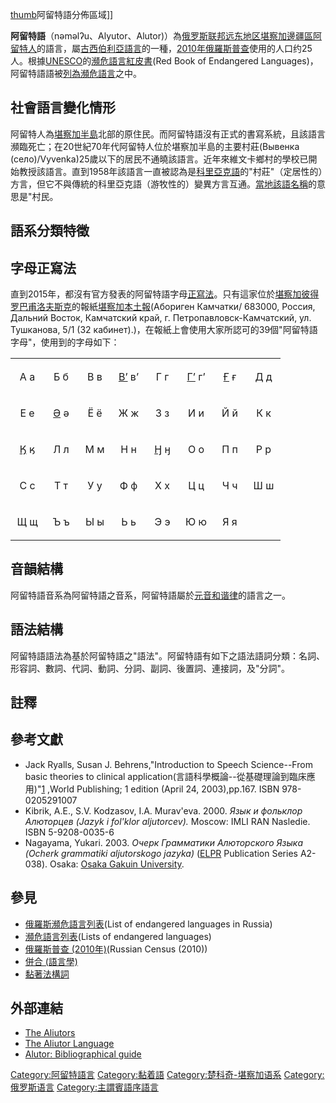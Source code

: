 {{Infobox language
|name=阿留特語
|nativename={{IPA|nəməlʔu}}
|states=[[俄羅斯|俄羅斯]]
|region=[[堪察加半島|堪察加半島]]
|ethnicity=2,000人[[阿留特人|阿留特人]] (1997年)<ref name=e17/>
|speakers=25人
|date=2010年 [[俄羅斯普查_(2010年)|普查]]
|ref=e17
|familycolor=古西伯利亞語言
|fam1=[[楚科奇－堪察加语系|楚科奇－堪察加语系]]
|fam2=[[楚科奇語系|楚科奇語系]]
|dia1=阿留特語
|dia2=帕拉納科里亞克語
|iso3=alr
|glotto=alut1245
|glottorefname=Alutor
|notice=IPA
|vitality=c
}}
[[file:RussiaKoryakia2007-01.png|thumb]]阿留特語分佈區域]]

'''阿留特語'''（nəməlʔu、Alyutor、Alutor)）為[[俄罗斯|俄罗斯联邦]][[俄罗斯远东地区|远东地区]][[堪察加邊疆區|堪察加邊疆區]][[阿留特人|阿留特人]]的語言，屬[[古西伯利亞語言|古西伯利亞語言]]的一種，[[俄羅斯普查_(2010年)|2010年俄羅斯普查]]使用的人口约25人。根據[[UNESCO|UNESCO]]的[[瀕危語言紅皮書|瀕危語言紅皮書]](Red Book of Endangered Languages)，阿留特語語被[[瀕危語言列表|列為]][[瀕危語言|瀕危語言]]之中。

==社會語言變化情形==
阿留特人為[[堪察加半島|堪察加半島]]北部的原住民。而阿留特語沒有正式的書寫系統，且該語言瀕臨死亡；在20世紀70年代阿留特人位於堪察加半島的主要村莊{{link-ru|維文卡|Вывенка (село)}}(Вывенка (село)/Vyvenka)25歲以下的居民不通曉該語言。近年來維文卡鄉村的學校已開始教授該語言。直到1958年該語言一直被認為是[[科里亞克語|科里亞克語]]的"村莊"（定居性的）方言，但它不與傳統的科里亞克語（游牧性的）變異方言互通。[[當地地名與外來地名|當地該語名稱]]{{IPA|[ˈnəməlʔən]}}的意思是"村民。

==語系分類特徵==<!--
В чукотско-камчатских языках различают чукотско-корякскую ветвь (все языковые разновидности, кроме ительменского языка) и [[ительменские_языки|ительменскую ветвь]]. К чукотско-корякской ветви относятся [[чукотский_язык|чукотский язык]], представленный рядом близких диалектов, и несколько «языков-диалектов», прежде объединяемых под названием «[[корякский_язык|корякский язык]]». Корякские языки-диалекты делятся на диалекты '''кочевых''' (в смысле исторического происхождения) коряков (''чавчувенов'', от корякского ''cawcəw'' 'богатый оленями') и диалекты (полу)'''оседлых''' коряков (''нымыланов'', от корякского ''nəməlʔən'' 'поселянин'). Такое традиционное деление согласуется с данными сравнительно-исторических исследований, согласно которым все ''чукотско-корякские языки'' можно разделить на три группы:
# r-диалекты (чукотский язык);
# j-диалекты (диалекты кочевых коряков — чавчувенский, апукинский, паренский, каменский, итканский, [[керекский_язык|керекский]]);
# t-диалекты (диалекты оседлых коряков — собственно алюторский, паланский, карагинский).

До 1958 г. алюторский считался диалектом [[Корякский_язык|корякского]], пока П. Я. Скорик не предложил выделить его в качестве отдельного языка. На то есть причины — понимание между носителями алюторского и корякского языков значительно затруднено, а порой и невозможно.
-->
==字母正寫法==
直到2015年，都沒有官方發表的阿留特語字母[[正寫法|正寫法]]。只有這家位於[[堪察加彼得罗巴甫洛夫斯克|堪察加彼得罗巴甫洛夫斯克]]的報紙[[堪察加本土報|堪察加本土報]](Абориген Камчатки/ 683000, Россия, Дальний Восток, Камчатский край, г. Петропавловск-Камчатский,  ул. Тушканова, 5/1 (32 кабинет).)，在報紙上會使用大家所認可的39個"阿留特語字母"，使用到的字母如下： 

{| style="font-family:Arial Unicode MS; font-size:1.4em; border-color:#000000; border-width:1px; border-style:solid; border-collapse:collapse; background-color:#F8F8EF"
| style="width:3em; text-align:center; padding: 3px;" | А а
| style="width:3em; text-align:center; padding: 3px;" | Б б
| style="width:3em; text-align:center; padding: 3px;" | В в
| style="width:3em; text-align:center; padding: 3px;" | [[В’|В’]] в’
| style="width:3em; text-align:center; padding: 3px;" | Г г
| style="width:3em; text-align:center; padding: 3px;" | [[Г’|Г’]] г’
| style="width:3em; text-align:center; padding: 3px;" | [[Ғ|Ғ]] ғ
| style="width:3em; text-align:center; padding: 3px;" | Д д
|-
| style="width:3em; text-align:center; padding: 3px;" | Е е
| style="width:3em; text-align:center; padding: 3px;" | [[Ә|Ә]] ә
| style="width:3em; text-align:center; padding: 3px;" | Ё ё
| style="width:3em; text-align:center; padding: 3px;" | Ж ж
| style="width:3em; text-align:center; padding: 3px;" | З з
| style="width:3em; text-align:center; padding: 3px;" | И и
| style="width:3em; text-align:center; padding: 3px;" | Й й
| style="width:3em; text-align:center; padding: 3px;" | К к
|-
| style="width:3em; text-align:center; padding: 3px;" | [[Ӄ|Ӄ]] ӄ
| style="width:3em; text-align:center; padding: 3px;" | Л л
| style="width:3em; text-align:center; padding: 3px;" | М м
| style="width:3em; text-align:center; padding: 3px;" | Н н
| style="width:3em; text-align:center; padding: 3px;" | [[Ӈ|Ӈ]] ӈ
| style="width:3em; text-align:center; padding: 3px;" | О о
| style="width:3em; text-align:center; padding: 3px;" | П п
| style="width:3em; text-align:center; padding: 3px;" | Р р
|-
| style="width:3em; text-align:center; padding: 3px;" | С с
| style="width:3em; text-align:center; padding: 3px;" | Т т
| style="width:3em; text-align:center; padding: 3px;" | У у
| style="width:3em; text-align:center; padding: 3px;" | Ф ф
| style="width:3em; text-align:center; padding: 3px;" | Х х
| style="width:3em; text-align:center; padding: 3px;" | Ц ц
| style="width:3em; text-align:center; padding: 3px;" | Ч ч
| style="width:3em; text-align:center; padding: 3px;" | Ш ш
|-
| style="width:3em; text-align:center; padding: 3px;" | Щ щ
| style="width:3em; text-align:center; padding: 3px;" | Ъ ъ
| style="width:3em; text-align:center; padding: 3px;" | Ы ы
| style="width:3em; text-align:center; padding: 3px;" | Ь ь
| style="width:3em; text-align:center; padding: 3px;" | Э э
| style="width:3em; text-align:center; padding: 3px;" | Ю ю
| style="width:3em; text-align:center; padding: 3px;" | Я я
| style="width:3em; text-align:center; padding: 3px;" | 
|}

==音韻結構==
{{main|阿留特語音系}}

阿留特語音系為阿留特語之音系，阿留特語屬於[[元音和谐律|元音和谐律]]的語言之一。

== 語法結構 ==
{{main|阿留特語語法}}

阿留特語語法為基於阿留特語之"語法"。阿留特語有如下之語法語詞分類：名詞、形容詞、數詞、代詞、動詞、分詞、副詞、後置詞、連接詞，及"分詞"。

==註釋==
{{reflist}}

==參考文獻==
{{refbegin|2}}
*Jack Ryalls, Susan J. Behrens,"Introduction to Speech Science--From basic theories to clinical application(言語科學概論--從基礎理論到臨床應用)"[https://www.amazon.com/Introduction-Speech-Science-Jack-Ryalls/dp/0205291007/ref=sr_1_1?ie=UTF8&qid=1531926750&sr=8-1&keywords=introduction+to+speech+science] {{Wayback|url=https://www.amazon.com/Introduction-Speech-Science-Jack-Ryalls/dp/0205291007/ref=sr_1_1?ie=UTF8&qid=1531926750&sr=8-1&keywords=introduction+to+speech+science |date=20190613230810 }},World Publishing; 1 edition (April 24, 2003),pp.167. ISBN 978-0205291007
*Kibrik, A.E., S.V. Kodzasov, I.A. Murav'eva. 2000. ''Язык и фольклор Алюторцев (Jazyk i fol'klor aljutorcev).'' Moscow: IMLI RAN Nasledie. ISBN 5-9208-0035-6
*Nagayama, Yukari. 2003. ''Очерк Грамматики Алюторского Языка (Ocherk grammatiki aljutorskogo jazyka)'' ([https://web.archive.org/web/20110326002402/http://www.elpr.bun.kyoto-u.ac.jp/index_e.html ELPR] Publication Series A2-038). Osaka: [[大阪學院大學|Osaka Gakuin University]].
{{refend}}

==參見==
{{div col|2}}
*[[俄羅斯瀕危語言列表|俄羅斯瀕危語言列表]](List of endangered languages in Russia)
*[[瀕危語言列表|瀕危語言列表]](Lists of endangered languages)
*[[俄羅斯普查_(2010年)|俄羅斯普查 (2010年)]](Russian Census (2010))
*[[併合_(語言學)|併合 (語言學)]]
*[[黏著法構詞|黏著法構詞]]
{{div col end}}

==外部連結==
{{Incubator|code = alr}}
* [http://www.eki.ee/books/redbook/aliutors.shtml The Aliutors]
* [https://web.archive.org/web/20060714081303/http://lingsib.unesco.ru/en/languages/aliutor.shtml.htm The Aliutor Language]
* [https://web.archive.org/web/20110526032352/http://www.l.u-tokyo.ac.jp/~kmatsum/kaken/Rusbiblio/Alutor.html Alutor: Bibliographical guide]

{{Paleosiberian languages}}
{{DEFAULTSORT:Alyutor Language}}
<!-- Categories -->
[[Category:阿留特語言|Category:阿留特語言]]
[[Category:黏着語|Category:黏着語]]
[[Category:楚科奇-堪察加语系|Category:楚科奇-堪察加语系]]
[[Category:俄罗斯语言|Category:俄罗斯语言]]
[[Category:主謂賓語序語言|Category:主謂賓語序語言]]